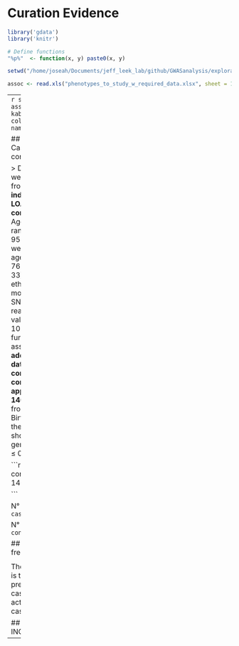 # Curation Evidence

```r
library('gdata')
library('knitr')

# Define functions
"%p%"  <- function(x, y) paste0(x, y)

setwd("/home/joseah/Documents/jeff_leek_lab/github/GWASanalysis/exploratory_data_analysis")

assoc <- read.xls("phenotypes_to_study_w_required_data.xlsx", sheet = 1, header = TRUE)
```

---
```r
snp <- assoc[1,]
kable(snp, col.names = names(assoc[1,]))
```

## Populations: Cases and controls

> DNA samples were collected from __1,082 individuals with LOAD__ and __1,239 control subjects__. Age at onset ranged from 60 to 95 and Controls were matched for age (mean = 76.53 years, SD = 33), gender and ethnicity.
> The most significant SNP, rs727153, reached a p-value of 2.4 × 10-5.
> To further test the associations, __we added control data from a set of controls comprising approximately 1400 subjects__ from the 1958 Birth Cohort for the 79 SNPs that showed individual genotype p-value ≤ 0.05. 

```r
cases = 1082
controls = 1239 + 1400

```

N° Cases = `r cases`

N° Controls = `r controls`

## Risk allele frequency
<center>
<img src="./images_evidence/`r paste(snp[,7], snp[,1], sep = "_")`.png"/>
</center>

<center>
<img src="./images_evidence/`r paste(snp[,7], snp[,1], 2, sep = "_")`.png"/>
</center>

The RAF reported is the one predicted for cases, and not the actual RAF for cases.

## STATUS: INCONCLUSIVE

---

